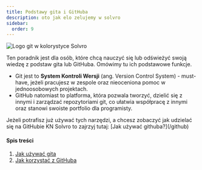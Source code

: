 ```yaml
---
title: Podstawy gita i GitHuba
description: oto jak elo zelujemy w solvro
sidebar:
  order: 9
---
```


![Logo git w kolorystyce Solvro](../../../../assets/tutorials/git-basics/solvro-git-logo.png)

Ten poradnik jest dla osób, które chcą nauczyć się lub odświeżyć swoją wiedzę z podstaw gita lub GitHuba. Omówimy tu ich podstawowe funkcje.

- Git jest to **System Kontroli Wersji** (ang. Version Control System) - must-have, jeżeli pracujesz w zespole oraz nieoceniona pomoc w jednoosobowych projektach.
- GitHub natomiast to platforma, która pozwala tworzyć, dzielić się z innymi i zarządzać repozytoriami git, co ułatwia współpracę z innymi oraz stanowi swoiste portfolio dla programisty.


<Aside type="tip" title="Disclaimer">
  Jeżeli potrafisz już używać tych narzędzi, a chcesz zobaczyć jak udzielać się
  na GitHubie KN Solvro to zajrzyj tutaj: [Jak używać githuba?](/github)
</Aside>

#### Spis treści

1. [Jak używać gita](solvro/podstawy-gita/git)
1. [Jak korzystać z GitHuba](/solvro/podstawy-gita/github)
